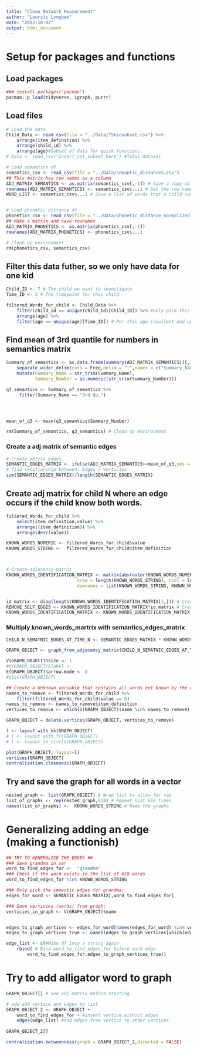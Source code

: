 ```yaml
---
title: "Clean Network Measurement"
author: "Laurits Lymgbæk"
date: "2023-10-03"
output: html_document
---
```

# Setup for packages and functions
## Load packages
```r
### install.packages("pacman")
pacman::p_load(tidyverse, igraph, purrr)
```

## Load files
```r
# Load the data
Child_Data <- read_csv(file = "../Data/75kidsubset.csv") %>% 
    arrange(item_definition) %>% 
    arrange(child_id) %>% 
    arrange(age)#Subset of data for quick functions
# Data <- read_csv("Insert_not_subset here") #Total dataset

# Load semantics df
semantics_csv <- read_csv(file = "../Data/semantic_distances.csv")
## This matrix has row names as a column
ADJ_MATRIX_SEMANTICS <- as.matrix(semantics_csv[,-1]) # Save a copy without the name-column
rownames(ADJ_MATRIX_SEMANTICS) <- semantics_csv$...1 # Set the row names of the copied matrix as the name-column from the original matrix
WORD_LIST <- semantics_csv$...1 # Save a list of words that a child can learn 


# Load phonetic distance df
phonetics_csv <- read_csv(file = "../Data/phonetic_distance_normalized.csv")
## Make a matrix and save rownames
ADJ_MATRIX_PHONETICS <- as.matrix(phonetics_csv[,-1])
rownames(ADJ_MATRIX_PHONETICS) <- phonetics_csv$...1

# Clean up environment
rm(phonetics_csv, semantics_csv)
```

## Filter this data futher, so we only have data for one kid
```r
Child_ID <- 7 # The child we want to investigate
Time_ID <- 2 # The timepoint for this child

filtered_Words_for_child <- Child_Data %>% 
    filter(child_id == unique(child_id)[Child_ID]) %>% #Only pick this child
    arrange(age) %>%
    filter(age == unique(age)[Time_ID]) # For this age (smallest and up)
```


## Find mean of 3rd quantile for numbers in semantics matrix
```r
Summary_of_semantics <- as.data.frame(summary(ADJ_MATRIX_SEMANTICS))[,2:3] %>%
    separate_wider_delim(cols = Freq,delim = ":",names = c("Summary_Name", "Summary_Number")) %>% 
    mutate(Summary_Name = str_trim(Summary_Name),
           Summary_Number = as.numeric(str_trim(Summary_Number)))

q3_semantics <- Summary_of_semantics %>% 
     filter(Summary_Name == "3rd Qu.")




mean_of_q3 <- mean(q3_semantics$Summary_Number)

rm(Summary_of_semantics, q3_semantics) # Clean up environment

```

### Create a adj matrix of semantic edges
```r
# Create matrix edges
SEMANTIC_EDGES_MATRIX <- ifelse(ADJ_MATRIX_SEMANTICS>=mean_of_q3,yes = 1,no = 0)
# find relationship between: Edges / Verticies
sum(SEMANTIC_EDGES_MATRIX)/length(SEMANTIC_EDGES_MATRIX)

```
## Create adj matrix for child N where an edge occurs if the child know both words.
```r
filtered_Words_for_child %>% 
    select(item_definition,value) %>% 
    arrange((item_definition)) %>% 
    arrange(desc(value))

KNOWN_WORDS_NUMERIC <- filtered_Words_for_child$value
KNOWN_WORDS_STRING <-  filtered_Words_for_child$item_definition



# Create adjacency matrix
KNOWN_WORDS_IDENTIFICATION_MATRIX <- matrix(abs(outer(KNOWN_WORDS_NUMERIC, KNOWN_WORDS_NUMERIC, FUN = "*")), # Create values for matrix
                           nrow = length(KNOWN_WORDS_STRING), ncol = length(KNOWN_WORDS_STRING), # Define size of matrix
                           dimnames = list(KNOWN_WORDS_STRING, KNOWN_WORDS_STRING)) #Give names to dimensions


id_matrix <- diag(length(KNOWN_WORDS_IDENTIFICATION_MATRIX[1,])) # Create a identity matrix of length(adjaceny_matrix)
REMOVE_SELF_EDGES <- KNOWN_WORDS_IDENTIFICATION_MATRIX*id_matrix # Create a matrix that has a 1 if the word triggers an edge with itself.
KNOWN_WORDS_IDENTIFICATION_MATRIX <- KNOWN_WORDS_IDENTIFICATION_MATRIX - REMOVE_SELF_EDGES # Remove self edges from known words matrix

```



### Multiply known_words_martrix with semantics_edges_matrix
```r
CHILD_N_SEMATNIC_EDGES_AT_TIME_N <- SEMANTIC_EDGES_MATRIX * KNOWN_WORDS_IDENTIFICATION_MATRIX

GRAPH_OBJECT <- graph_from_adjacency_matrix(CHILD_N_SEMATNIC_EDGES_AT_TIME_N, mode = "undirected")

V(GRAPH_OBJECT)$size <- 1
#V(GRAPH_OBJECT)$label <-
E(GRAPH_OBJECT)$arrow.mode <- 0
#plot(GRAPH_OBJECT)
```


```r
## Create a Unknown variable that contains all words not known by the child.
names_to_remove <- filtered_Words_for_child %>% 
    filter(filtered_Words_for_child$value == 0)
names_to_remove <- names_to_remove$item_definition
vertices_to_remove <- which(V(GRAPH_OBJECT)$name %in% names_to_remove)

GRAPH_OBJECT = delete.vertices(GRAPH_OBJECT, vertices_to_remove)

l <- layout_with_kk(GRAPH_OBJECT)
# l <- layout_with_fr(GRAPH_OBJECT)
# l <- layout_in_circle(GRAPH_OBJECT)

plot(GRAPH_OBJECT, layout=l)
vertices(GRAPH_OBJECT)
centralization.closeness(GRAPH_OBJECT)

```


## Try and save the graph for all words in a vector
```r

nested_graph <- list(GRAPH_OBJECT) # Wrap list to allow for rep
list_of_graphs <- rep(nested_graph,618) # Repeat list 618 times
names(list_of_graphs) <-  KNOWN_WORDS_STRING # Name the graphs
```



# Generalizing adding an edge (making a functionish)
```r
## TRY TO GENERALISE THE EDGES ##
### Save grandma in var
word_to_find_edges_for <-  "grandma"
### Check if the word exists in the list of 618 words
word_to_find_edges_for %in% KNOWN_WORDS_STRING

### Only pick the semantic edges for grandma:
edges_for_word <- SEMANTIC_EDGES_MATRIX[,word_to_find_edges_for]

### Save verticies (words) from graph:
verticies_in_graph <- V(GRAPH_OBJECT)$name


edges_to_graph_vertices <- edges_for_word[names(edges_for_word) %in% verticies_in_graph]
edges_to_graph_vertices_true <- names(edges_to_graph_vertices[which(edges_to_graph_vertices==1)])

edge_list <- c(#Make df into a string again
    rbind( # Bind word_to_find_edges_for before each edge
        word_to_find_edges_for,edges_to_graph_vertices_true))

```



# Try to add alligator word to graph
```r
GRAPH_OBJECT[] # See adj matrix before starting

# add add vertice and edges to list
GRAPH_OBJECT_2 <- GRAPH_OBJECT + 
    word_to_find_edges_for + #insert vertice without edges
    edges(edge_list) #add edges from vertice to other vertices
    
GRAPH_OBJECT_2[]

centralization.betweenness(graph = GRAPH_OBJECT_2,directed = FALSE)
```













